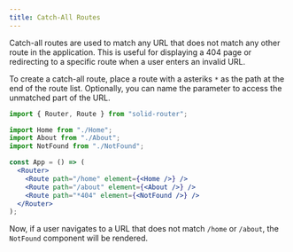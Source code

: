 ---
title: Catch-All Routes
---

Catch-all routes are used to match any URL that does not match any other route in the application. 
This is useful for displaying a 404 page or redirecting to a specific route when a user enters an invalid URL.

To create a catch-all route, place a route with a asteriks `*` as the path at the end of the route list.
Optionally, you can name the parameter to access the unmatched part of the URL.

```jsx
import { Router, Route } from "solid-router";

import Home from "./Home";
import About from "./About";
import NotFound from "./NotFound";

const App = () => (
  <Router>
    <Route path="/home" element={<Home />} />
    <Route path="/about" element={<About />} />
    <Route path="*404" element={<NotFound />} />
  </Router>
);
```

Now, if a user navigates to a URL that does not match `/home` or `/about`, the `NotFound` component will be rendered.